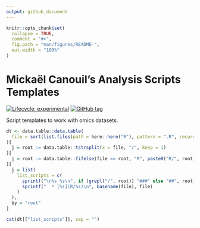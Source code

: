 ```yaml
---
output: github_document
---
```


<!-- README.md is generated from README.Rmd. Please edit that file -->

```r
knitr::opts_chunk$set(
  collapse = TRUE,
  comment = "#>",
  fig.path = "man/figures/README-",
  out.width = "100%"
)
```

# Mickaël Canouil's Analysis Scripts Templates

<!-- badges: start -->
[![Lifecycle:
experimental](https://img.shields.io/badge/lifecycle-experimental-orange.svg)](https://www.tidyverse.org/lifecycle/#experimental)
[![GitHub
tag](https://img.shields.io/github/tag/mcanouil/analysis_templates.svg?label=latest%20tag&include_prereleases)](https://github.com/mcanouil/analysis_templates)
<!-- badges: end -->

Script templates to work with omics datasets.

```r
dt <- data.table::data.table(
  file = sort(list.files(path = here::here("R"), pattern = ".R", recursive = TRUE))
)[
  j = root := data.table::tstrsplit(x = file, "/", keep = 1)
][
  j = root := data.table::fifelse(file == root, "R", paste0("R/", root))
][
  j = list(
    list_scripts = c(
      sprintf("\n%s %s\n", if (grepl("/", root)) "###" else "##", root),
      sprintf("  * [%s](R/%s)\n", basename(file), file)
    )
  ),
  by = "root"
]

cat(dt[["list_scripts"]], sep = "")
```

